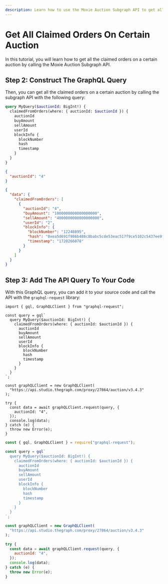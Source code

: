 ```yaml
---
description: Learn how to use the Moxie Auction Subgraph API to get all the claimed orders on a certain auction.
---
```



# Get All Claimed Orders On Certain Auction

In this tutorial, you will learn how to get all the claimed orders on a certain auction by calling the Moxie Auction Subgraph API.

<PreRequisites />

<InstallDependencies />

## Step 2: Construct The GraphQL Query

Then, you can get all the claimed orders on a certain auction by calling the subgraph API with the following query:

<Tabs>
<TabItem value="query" label="Query">

```graphql
query MyQuery($auctionId: BigInt!) {
  claimedFromOrders(where: { auctionId: $auctionId }) {
    auctionId
    buyAmount
    sellAmount
    userId
    blockInfo {
      blockNumber
      hash
      timestamp
    }
  }
}
```

</TabItem>
<TabItem value="variable" label="Variable">

```json
{
  "auctionId": "4"
}
```

</TabItem>
<TabItem value="response" label="Response">

```json
{
  "data": {
    "claimedFromOrders": [
      {
        "auctionId": "4",
        "buyAmount": "1000000000000000000",
        "sellAmount": "4000000000000000000",
        "userId": "2",
        "blockInfo": {
          "blockNumber": "12248895",
          "hash": "0xea5d691f986b488c8babc5cde53eac517f9ce5102c5437ee9f1310ff71b24f58",
          "timestamp": "1720266078"
        }
      }
    ]
  }
}
```

</TabItem>
</Tabs>

## Step 3: Add The API Query To Your Code

With this GraphQL query, you can add it to your source code and call the API with the `graphql-request` library:

<Tabs>
<TabItem value="grapqhl_ts" label="graphql-request (TS)">

```tsx
import { gql, GraphQLClient } from "graphql-request";

const query = gql`
  query MyQuery($auctionId: BigInt!) {
    claimedFromOrders(where: { auctionId: $auctionId }) {
      auctionId
      buyAmount
      sellAmount
      userId
      blockInfo {
        blockNumber
        hash
        timestamp
      }
    }
  }
`;

const graphQLClient = new GraphQLClient(
  "https://api.studio.thegraph.com/proxy/27864/auction/v3.4.3"
);

try {
  const data = await graphQLClient.request(query, {
    auctionId: "4",
  });
  console.log(data);
} catch (e) {
  throw new Error(e);
}
```

</TabItem>
<TabItem value="graphql_js" label="graphql-request (JS)">

```jsx
const { gql, GraphQLClient } = require("graphql-request");

const query = gql`
  query MyQuery($auctionId: BigInt!) {
    claimedFromOrders(where: { auctionId: $auctionId }) {
      auctionId
      buyAmount
      sellAmount
      userId
      blockInfo {
        blockNumber
        hash
        timestamp
      }
    }
  }
`;

const graphQLClient = new GraphQLClient(
  "https://api.studio.thegraph.com/proxy/27864/auction/v3.4.3"
);

try {
  const data = await graphQLClient.request(query, {
    auctionId: "4",
  });
  console.log(data);
} catch (e) {
  throw new Error(e);
}
```

</TabItem>
</Tabs>

<DeveloperSupport />
